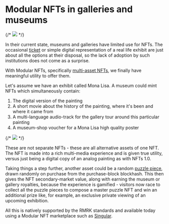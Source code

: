 # Modular NFTs in galleries and museums

{/* ![](../../static/img/post_imgs/museum1.png) */}

In their current state, museums and galleries have limited use for NFTs. The occasional
[ticket](/use-cases/ticketing) or simple digital representation of a real life exhibit are just about all
the options at their disposal, so the lack of adoption by such institutions does not come as a
surprise.

With Modular NFTs, specifically [multi-asset NFTs](/multiasset.md), we finally have meaningful
utility to offer them.

Let's assume we have an exhibit called Mona Lisa. A museum could mint NFTs which simultaneously
contain:

1. The digital version of the painting
2. A short movie about the history of the painting, where it's been and where it came from
3. A multi-language audio-track for the gallery tour around this particular painting
4. A museum-shop voucher for a Mona Lisa high quality poster

{/* ![](../../static/img/post_imgs/museum2.png) */}

These are not separate NFTs - these are all alternative assets of one NFT. The NFT is made into a
rich multi-media experience and is given true utility, versus just being a digital copy of an analog
painting as with NFTs 1.0.

Taking things a step further, another asset could be a random [puzzle piece](/use-cases/puzzles),
drawn randomly on purchase from the purchase-block blockhash. This then gives the NFT
secondary-market value, along with earning the museum or gallery royalties, because the experience
is gamified - visitors now race to collect all the puzzle pieces to compose a master puzzle NFT and
win an additional prize like, for example, an exclusive private viewing of an upcoming exhibition.

All this is natively supported by the RMRK standards and available today using a Modular NFT
marketplace such as [Singular](https://singular.app).